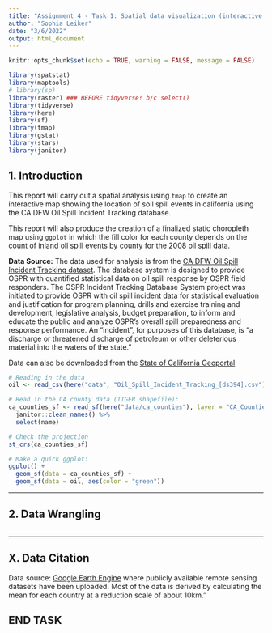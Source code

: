 ```yaml
---
title: "Assignment 4 - Task 1: Spatial data visualization (interactive map & choropleth)"
author: "Sophia Leiker"
date: "3/6/2022"
output: html_document
---
```


```r
knitr::opts_chunk$set(echo = TRUE, warning = FALSE, message = FALSE)

library(spatstat)
library(maptools) 
# library(sp)
library(raster) ### BEFORE tidyverse! b/c select()
library(tidyverse)
library(here)
library(sf)
library(tmap)
library(gstat)
library(stars)
library(janitor)
```

## 1. Introduction

This report will carry out a spatial analysis using `tmap` to create an interactive map showing the location of soil spill events in california using the CA DFW Oil Spill Incident Tracking database. 

This report will also produce the creation of a finalized static choropleth map using `ggplot` in which the fill color for each county depends on the count of inland oil spill events by county for the 2008 oil spill data. 

**Data Source:** The data used for analysis is from the [CA DFW Oil Spill Incident Tracking dataset](https://map.dfg.ca.gov/metadata/ds0394.html). The database system is designed to provide OSPR with quantified statistical data on oil spill response by OSPR field responders. The OSPR Incident Tracking Database System project was initiated to provide OSPR with oil spill incident data for statistical evaluation and justification for program planning, drills and exercise training and development, legislative analysis, budget preparation, to inform and educate the public and analyze OSPR's overall spill preparedness and response performance. An "incident", for purposes of this database, is "a discharge or threatened discharge of petroleum or other deleterious material into the waters of the state."

Data can also be downloaded from the [State of California Geoportal](https://gis.data.ca.gov/datasets/7464e3d6f4924b50ad06e5a553d71086_0/explore?location=37.001352%2C-119.422009%2C6.48&showTable=true)


```r
# Reading in the data
oil <- read_csv(here("data", "Oil_Spill_Incident_Tracking_[ds394].csv"))
```


```r

# Read in the CA county data (TIGER shapefile):
ca_counties_sf <- read_sf(here("data/ca_counties"), layer = "CA_Counties_TIGER2016") %>% 
  janitor::clean_names() %>% 
  select(name)

# Check the projection
st_crs(ca_counties_sf) 

# Make a quick ggplot:
ggplot() +
  geom_sf(data = ca_counties_sf) +
  geom_sf(data = oil, aes(color = "green"))
```

***

## 2. Data Wrangling 

```r

```


***

## X. Data Citation

Data source: [Google Earth Engine](https://earthengine.google.com/) where publicly available remote sensing datasets have been uploaded. Most of the data is derived by calculating the mean for each country at a reduction scale of about 10km.” 

## END TASK 
